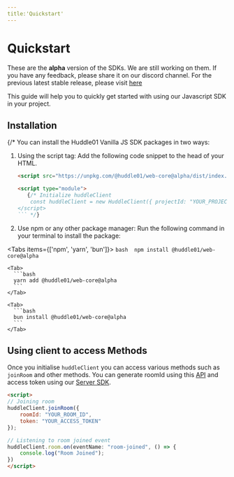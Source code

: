 ```yaml
---
title:'Quickstart'
---
```



# Quickstart

<Callout>
  These are the <b>alpha</b> version of the SDKs. We are still working on them. If you have any feedback, please share it on our discord channel. For the previous latest stable release, please visit <a className="text-bold underline" href="https://legacy.docs.huddle01.com/docs">here</a>
</Callout>

This guide will help you to quickly get started with using our Javascript SDK in your project. 

## Installation

{/* You can install the Huddle01 Vanilla JS SDK packages in two ways:

1. Using the script tag: Add the following code snippet to the head of your HTML. 

    ```html
    <script src="https://unpkg.com/@huddle01/web-core@alpha/dist/index.js" />

    <script type="module">
	   {/* Initialize huddleClient 
	    const huddleClient = new HuddleClient({ projectId: "YOUR_PROJECT_ID" });
    </script>
    ``` */}

1. Use npm or any other package manager: Run the following command in your terminal to install the package:

  <Tabs items={['npm', 'yarn', 'bun']}>
    <Tab>
      ```bash 
      npm install @huddle01/web-core@alpha
        ```
    </Tab>

    <Tab>
      ```bash
      yarn add @huddle01/web-core@alpha
      ```
    </Tab>

    <Tab>
      ```bash
      bun install @huddle01/web-core@alpha
      ```
    </Tab>
  </Tabs>

## Using client to access Methods

Once you initialise `huddleClient` you can access various methods such as `joinRoom` and other methods. 
You can generate roomId using this [API](/apis/create-room/create-room) and access token using our [Server SDK](/Server-SDK).

```html 
<script>
// Joining room
huddleClient.joinRoom({
	roomId: "YOUR_ROOM_ID",
	token: "YOUR_ACCESS_TOKEN"
});

// Listening to room joined event
huddleClient.room.on(eventName: "room-joined", () => {
	console.log("Room Joined");
}) 
</script>
```